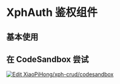 
# XphAuth 鉴权组件

## 基本使用

<ExpandDemoWrapper rawStr={authRaw}>
  <Auth />
</ExpandDemoWrapper>

<IXphAuthPropsApi />

## 在 CodeSandbox 尝试

[![Edit XiaoPiHong/xph-crud/codesandbox](https://codesandbox.io/static/img/play-codesandbox.svg)](https://codesandbox.io/p/github/XiaoPiHong/xph-crud/codesandbox?embed=1&file=%2Fexamples%2Froutes%2Findex.tsx)
